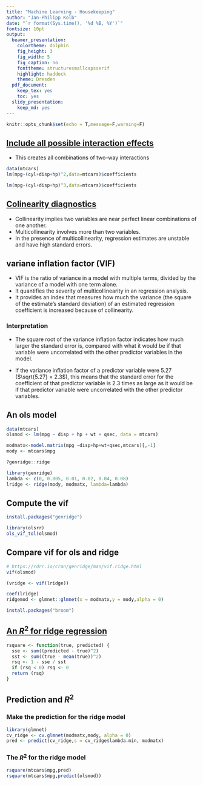 ```yaml
---
title: "Machine Learning - Housekeeping"
author: "Jan-Philipp Kolb"
date: "`r format(Sys.time(), '%d %B, %Y')`"
fontsize: 10pt
output:
  beamer_presentation: 
    colortheme: dolphin
    fig_height: 3
    fig_width: 5
    fig_caption: no
    fonttheme: structuresmallcapsserif
    highlight: haddock
    theme: Dresden
  pdf_document: 
    keep_tex: yes
    toc: yes
  slidy_presentation: 
    keep_md: yes
---
```


```r
knitr::opts_chunk$set(echo = T,message=F,warning=F)
```


## [Include all possible interaction effects](https://stackoverflow.com/questions/47144532/how-to-include-all-possible-two-way-interaction-terms-in-a-linear-model-in-r?rq=1)

- This creates all combinations of two-way interactions

```r
data(mtcars)
lm(mpg~(cyl+disp+hp)^2,data=mtcars)$coefficients
```

```r
lm(mpg~(cyl+disp+hp)^3,data=mtcars)$coefficients
```


## [Colinearity diagnostics](https://cran.r-project.org/web/packages/olsrr/vignettes/regression_diagnostics.html)

- Collinearity implies two variables are near perfect linear combinations of one another.
- Multicollinearity involves more than two variables. 
- In the presence of multicollinearity, regression estimates are unstable and have high standard errors.

## variane inflation factor (VIF)

- VIF is the ratio of variance in a model with multiple terms, divided by the variance of a model with one term alone.
- It quantifies the severity of multicollinearity in an regression analysis. 
- It provides an index that measures how much the variance (the square of the estimate's standard deviation) of an estimated regression coefficient is increased because of collinearity. 

### Interpretation

- The square root of the variance inflation factor indicates how much larger the standard error is, compared with what it would be if that variable were uncorrelated with the other predictor variables in the model.

- If the variance inflation factor of a predictor variable were 5.27 ($\sqrt{5.27} = 2.3$), this means that the standard error for the coefficient of that predictor variable is 2.3 times as large as it would be if that predictor variable were uncorrelated with the other predictor variables. 

<!--
$\Rightarrow$ 
-->

## An ols model

```r
data(mtcars)
olsmod <- lm(mpg ~ disp + hp + wt + qsec, data = mtcars)
```

```r
modmatx<-model.matrix(mpg ~disp+hp+wt+qsec,mtcars)[,-1]
mody <- mtcars$mpg
```

```r
?genridge::ridge
```

```r
library(genridge)
lambda <- c(0, 0.005, 0.01, 0.02, 0.04, 0.08)
lridge <- ridge(mody, modmatx, lambda=lambda)
```

## Compute the vif

```r
install.packages("genridge")
```


```r
library(olsrr)
ols_vif_tol(olsmod)
```

## Compare vif for ols and ridge

```r
# https://rdrr.io/cran/genridge/man/vif.ridge.html
vif(olsmod)

(vridge <- vif(lridge))

```


```r
coef(lridge)
ridgemod <- glmnet::glmnet(x = modmatx,y = mody,alpha = 0)
```

<!--
https://drsimonj.svbtle.com/ridge-regression-with-glmnet
-->

```r
install.packages("broom")
```

## [An $R^2$ for ridge regression](https://drsimonj.svbtle.com/ridge-regression-with-glmnet)

```r
rsquare <- function(true, predicted) {
  sse <- sum((predicted - true)^2)
  sst <- sum((true - mean(true))^2)
  rsq <- 1 - sse / sst
  if (rsq < 0) rsq <- 0
  return (rsq)
}
```

## Prediction and $R^2$

### Make the prediction for the ridge model

```r
library(glmnet)
cv_ridge <- cv.glmnet(modmatx,mody, alpha = 0)
pred <- predict(cv_ridge,s = cv_ridge$lambda.min, modmatx)
```

### The $R^2$ for the ridge model

```r
rsquare(mtcars$mpg,pred)
rsquare(mtcars$mpg,predict(olsmod))
```

